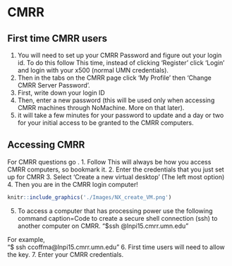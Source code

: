 # CMRR  
## First time CMRR users  
1. You will need to set up your CMRR Password and figure out your login id. To do this follow \href{https://www.cmrr.umn.edu/access/}{this link.} This time, instead of clicking 'Register' click 'Login' and login with your x500 (normal UMN credentials).
2. Then in the tabs on the CMRR page click 'My Profile' then 'Change CMRR Server Password'.
3. First, write down your login ID
4.  Then, enter a new password (this will be used only when accessing CMRR machines through NoMachine. More on that later).
5. it will take a few minutes for your password to update and a day or two for your initial access to be granted to the CMRR computers.

## Accessing CMRR  
For CMRR questions go \href{https://www.cmrr.umn.edu/computeruser/}{here}.
1. Follow \href{https://login1.cmrr.umn.edu/nxwebplayer}{this link.} This will always be how you access CMRR computers, so bookmark it.
2. Enter the credentials that you just set up for CMRR
3. Select 'Create a new virtual desktop' (The left most option)
4. Then you are in the CMRR login computer!
```r
knitr::include_graphics('./Images/NX_create_VM.png')
```
\caption{Screenshot of NoMachine. Here you should select the left most option to create a new virtual desktop. This image has a penguin because I was running Linux at the time, your's might not necessarily have a penguin on it.}
\label{fig:NX_create_desktop}

5. To access a computer that has processing power use the following command 
caption=Code to create a secure shell connection (ssh) to another computer on CMRR.
"$ssh <CMRRusername>\@lnpi15.cmrr.umn.edu"
    
For example,  
"$ ssh ccoffma\@lnpi15.cmrr.umn.edu"
6. First time users will need to allow the key.
7. Enter your CMRR credentials.
